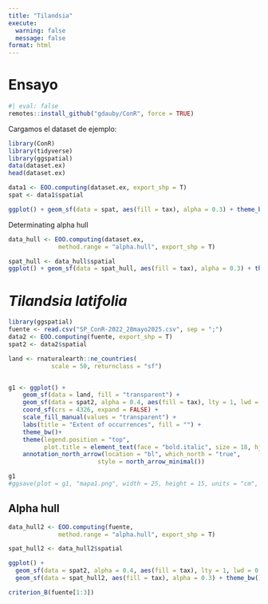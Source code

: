 ```yaml
---
title: "Tilandsia"
execute: 
  warning: false
  message: false
format: html
---
```


# Ensayo

```r
#| eval: false
remotes::install_github("gdauby/ConR", force = TRUE)
```

Cargamos el dataset de ejemplo:

```r
library(ConR)
library(tidyverse)
library(ggspatial)
data(dataset.ex)
head(dataset.ex)
```

```r
data1 <- EOO.computing(dataset.ex, export_shp = T)
spat <- data1$spatial

ggplot() + geom_sf(data = spat, aes(fill = tax), alpha = 0.3) + theme_bw()
```

Determinating alpha hull

```r
data_hull <- EOO.computing(dataset.ex,
              method.range = "alpha.hull", export_shp = T)

spat_hull <- data_hull$spatial
ggplot() + geom_sf(data = spat_hull, aes(fill = tax), alpha = 0.3) + theme_bw()
```

# *Tilandsia latifolia*

```r
library(ggspatial)
fuente <- read.csv("SP_ConR-2022_28mayo2025.csv", sep = ";")
data2 <- EOO.computing(fuente, export_shp = T)
spat2 <- data2$spatial

land <- rnaturalearth::ne_countries(
            scale = 50, returnclass = "sf")


g1 <- ggplot() + 
    geom_sf(data = land, fill = "transparent") +
    geom_sf(data = spat2, alpha = 0.4, aes(fill = tax), lty = 1, lwd = 0.5, color = "hotpink") + 
    coord_sf(crs = 4326, expand = FALSE) +
    scale_fill_manual(values = "transparent") +
    labs(title = "Extent of occurrences", fill = "") +
    theme_bw()+
    theme(legend.position = "top",
          plot.title = element_text(face = "bold.italic", size = 18, hjust = 0.5)) +
    annotation_north_arrow(location = "bl", which_north = "true", 
                         style = north_arrow_minimal())

g1
#ggsave(plot = g1, "mapa1.png", width = 25, height = 15, units = "cm", dpi = 300)
```

## Alpha hull

```r
data_hull2 <- EOO.computing(fuente,
              method.range = "alpha.hull", export_shp = T)

spat_hull2 <- data_hull2$spatial

ggplot() + 
  geom_sf(data = spat2, alpha = 0.4, aes(fill = tax), lty = 1, lwd = 0.5, color = "hotpink") + 
  geom_sf(data = spat_hull2, aes(fill = tax), alpha = 0.3) + theme_bw()
```


```r
criterion_B(fuente[1:3])
```